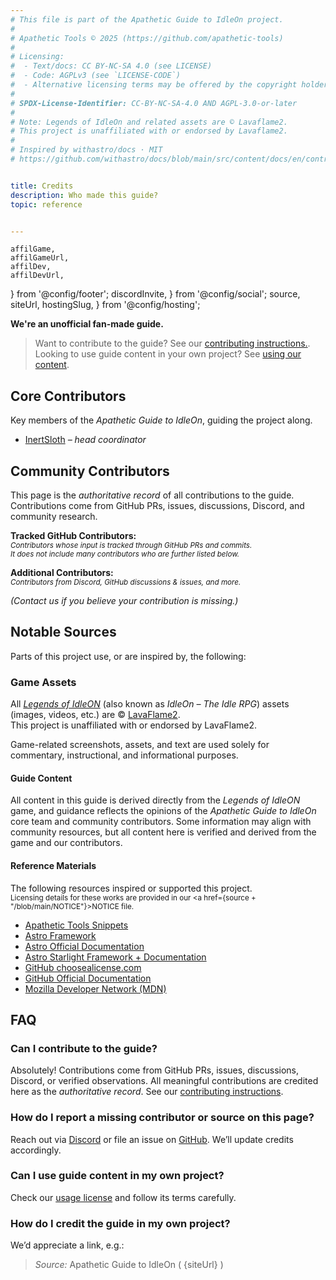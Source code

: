 ```yaml
---
# This file is part of the Apathetic Guide to IdleOn project.
#
# Apathetic Tools © 2025 (https://github.com/apathetic-tools)
#
# Licensing:
#  - Text/docs: CC BY-NC-SA 4.0 (see LICENSE)
#  - Code: AGPLv3 (see `LICENSE-CODE`)
#  - Alternative licensing terms may be offered by the copyright holder.
#
# SPDX-License-Identifier: CC-BY-NC-SA-4.0 AND AGPL-3.0-or-later
#
# Note: Legends of IdleOn and related assets are © Lavaflame2.
# This project is unaffiliated with or endorsed by Lavaflame2.
#
# Inspired by withastro/docs · MIT
# https://github.com/withastro/docs/blob/main/src/content/docs/en/contribute.mdx


title: Credits
description: Who made this guide?
topic: reference


---
```


	affilGame, 
	affilGameUrl, 
	affilDev, 
	affilDevUrl, 	
} from '@config/footer';
  discordInvite,
} from '@config/social';
  source,
  siteUrl,
  hostingSlug,
} from '@config/hosting';

**We're an unofficial fan-made guide.**  

> Want to contribute to the guide? See our <a href="/site/contribute/">contributing instructions.</a>.  
> Looking to use guide content in your own project? See <a href="/site/usage/">using our content</a>.

## Core Contributors

Key members of the *Apathetic Guide to IdleOn*, guiding the project along.

* [InertSloth](https://github.com/InertSloth) *&ndash; head coordinator*

## Community Contributors

This page is the *authoritative record* of all contributions to the guide.  
Contributions come from GitHub PRs, issues, discussions, Discord, and community research.

**Tracked GitHub Contributors:**  
<small>*Contributors whose input is tracked through GitHub PRs and commits.*  
 *It does not include many contributors who are further listed below.*</small>

<ContributorList githubRepo={hostingSlug} />

**Additional Contributors:**  
<small>*Contributors from Discord, GitHub discussions & issues, and more.*</small>



*(Contact us if you believe your contribution is missing.)*


## Notable Sources

Parts of this project use, or are inspired by, the following:


### Game Assets

All [*Legends of IdleON*](https://www.legendsofidleon.com/) (also known as *IdleOn – The Idle RPG*) assets (images, videos, etc.) are © [LavaFlame2](https://play.google.com/store/apps/dev?id=4698737590260294499).  
This project is unaffiliated with or endorsed by LavaFlame2.

Game-related screenshots, assets, and text are used solely for commentary, instructional, and informational purposes.


#### Guide Content
All content in this guide is derived directly from the *Legends of IdleON* game, and guidance reflects the opinions of the *Apathetic Guide to IdleOn* core team and community contributors. Some information may align with community resources, but all content here is verified and derived from the game and our contributors.

#### Reference Materials
The following resources inspired or supported this project.  
<small>Licensing details for these works are provided in our <a href={source + "/blob/main/NOTICE"}>NOTICE</a> file.</small>

- [Apathetic Tools Snippets](https://github.com/apathetic-tools/snippets)
- [Astro Framework](https://github.com/withastro/astro)
- [Astro Official Documentation](https://github.com/withastro/docs)
- [Astro Starlight Framework + Documentation](https://github.com/withastro/starlight)
- [GitHub choosealicense.com](https://github.com/github/choosealicense.com)
- [GitHub Official Documentation](https://github.com/github/docs)
- [Mozilla Developer Network (MDN)](https://developer.mozilla.org)

## FAQ

### Can I contribute to the guide?

Absolutely! Contributions come from GitHub PRs, issues, discussions, Discord, or verified observations. All meaningful contributions are credited here as the *authoritative record*. See our [contributing instructions](/site/contribute/).

### How do I report a missing contributor or source on this page?

Reach out via <a href={discordInvite}>Discord</a> or file an issue on <a href={source}>GitHub</a>. We’ll update credits accordingly.

### Can I use guide content in my own project?

Check our <a href="/site/usage/">usage license</a> and follow its terms carefully.

### How do I credit the guide in my own project?

We’d appreciate a link, e.g.:  

> *Source:* Apathetic Guide to IdleOn ( {siteUrl} )
